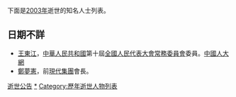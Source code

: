 {{YearTopicTOC|2003|逝世人物列表}}
{{C21YearInTopic|2003年}}

下面是[[2003年|2003年]]逝世的知名人士列表。

{{MonthTOC|2003年|逝世人物列表}}

== 日期不詳 ==
*[[王東江|王東江]]，[[中華人民共和國|中華人民共和國]]第十屆[[全國人民代表大會常務委員會|全國人民代表大會常務委員會]]委員。[http://www.npc.gov.cn/zgrdw/common/zw.jsp?id=327949&lmfl=%B9%AB%B8%E6&label=WXZLK&pdmc=010626 中國人大網] {{Wayback|url=http://www.npc.gov.cn/zgrdw/common/zw.jsp?id=327949&lmfl=%B9%AB%B8%E6&label=WXZLK&pdmc=010626 |date=20070927003410 }}
*[[鄭夢憲|鄭夢憲]]，前[[現代集團|現代集團]]會長。

{{各年各月份逝世人物}}
{{Authority control}}

[[Category:2003年|逝世公告]]
[[Category:2003年逝世|*]]
[[Category:歷年逝世人物列表|Category:歷年逝世人物列表]]